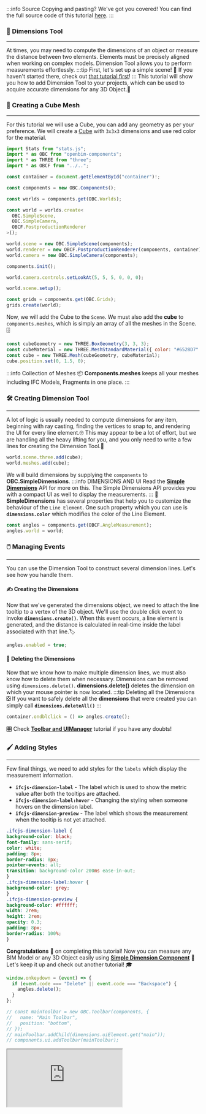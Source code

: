 :::info Source
Copying and pasting? We've got you covered! You can find the full source code of this tutorial [here](https://github.com/ThatOpen/engine_components/blob/main/packages/front/src/measurement/AngleMeasurement/example.ts).
:::

### 📏 Dimensions Tool
---
At times, you may need to compute the dimensions of an object or measure the distance between two elements.
Elements must be precisely aligned when working on complex models.
Dimension Tool allows you to perform measurements effortlessly.
:::tip First, let's set up a simple scene!
👀 If you haven't started there, check out [that tutorial first](SimpleScene.mdx)!
:::
This tutorial will show you how to add Dimension Tool to your projects,
which can be used to acquire accurate dimensions for any 3D Object.🔭
### 🎲 Creating a Cube Mesh
---
For this tutorial we will use a Cube, you can add any geometry as per your preference.
We will create a [Cube](https://threejs.org/docs/index.html?q=box#api/en/geometries/BoxGeometry)
with `3x3x3` dimensions and use red color for the material.

```js
import Stats from "stats.js";
import * as OBC from "openbim-components";
import * as THREE from "three";
import * as OBCF from "../..";

const container = document.getElementById("container")!;

const components = new OBC.Components();

const worlds = components.get(OBC.Worlds);

const world = worlds.create<
  OBC.SimpleScene,
  OBC.SimpleCamera,
  OBCF.PostproductionRenderer
>();

world.scene = new OBC.SimpleScene(components);
world.renderer = new OBCF.PostproductionRenderer(components, container);
world.camera = new OBC.SimpleCamera(components);

components.init();

world.camera.controls.setLookAt(5, 5, 5, 0, 0, 0);

world.scene.setup();

const grids = components.get(OBC.Grids);
grids.create(world);
```
Now, we will add the Cube to the `Scene`. We must also add the **cube** to `components.meshes`,
which is simply an array of all the meshes in the Scene.🗄️

```js
const cubeGeometry = new THREE.BoxGeometry(3, 3, 3);
const cubeMaterial = new THREE.MeshStandardMaterial({ color: "#6528D7" });
const cube = new THREE.Mesh(cubeGeometry, cubeMaterial);
cube.position.set(0, 1.5, 0);
```
:::info Collection of Meshes
📦 **Components.meshes** keeps all your meshes including IFC Models, Fragments in
one place.
:::
### 🛠️ Creating Dimension Tool
---
A lot of logic is usually needed to compute dimensions for any item, beginning with ray casting,
finding the vertices to snap to, and rendering the UI for every line element.🙄
This may appear to be a lot of effort, but we are handling all the heavy lifting for you,
and you only need to write a few lines for creating the Dimension Tool.💪

```js
world.scene.three.add(cube);
world.meshes.add(cube);
```
We will build dimensions by supplying the `components` to **OBC.SimpleDimensions**.
:::info DIMENSIONS AND UI
Read the **[Simple Dimensions](../api/classes/components.SimpleDimensions)** API for more on this.
The Simple Dimensions API provides you with a compact UI as well to display the measurements.
:::
🎨 **SimpleDimensions** has several properties that help you to customize the behaviour of the `Line Element`.
One such property which you can use is **`dimensions.color`** which modifies the color of the Line Element.

```js
const angles = components.get(OBCF.AngleMeasurement);
angles.world = world;
```
### 🖱️ Managing Events
---
You can use the Dimension Tool to construct several dimension lines. Let's see how you handle them.
#### ✍️ Creating the Dimensions
Now that we've generated the dimensions object, we need to attach the line tooltip to a vertex of the 3D object.
We'll use the double click event to invoke **`dimensions.create()`**.
When this event occurs, a line element is generated,
and the distance is calculated in real-time inside the label associated with that line.🏷️

```js
angles.enabled = true;
```
#### 🧹 Deleting the Dimensions
Now that we know how to make multiple dimension lines, we must also know how to delete them when necessary.
Dimensions can be removed using `dimensions.delete()`.
**dimensions.delete()** deletes the dimension on which your mouse pointer is now located.
:::tip Deleting all the Dimensions
❎ If you want to safely delete all the **dimensions** that were created you can simply call
**`dimensions.deleteAll()`**
:::

```js
container.ondblclick = () => angles.create();
```
🎛️ Check **[Toolbar and UIManager](./UIManager.mdx)** tutorial if you have any doubts!
### 🖌️ Adding Styles
---
Few final things, we need to add styles for the `labels` which display the measurement information.
- **`ifcjs-dimension-label`** - The label which is used to show the metric value after both the tooltips are attached.
- **`ifcjs-dimension-label:hover`** - Changing the styling when someone hovers on the dimension label.
- **`ifcjs-dimension-preview`** - The label which shows the measurement when the tooltip is not yet attached.
```css title="style"
.ifcjs-dimension-label {
background-color: black;
font-family: sans-serif;
color: white;
padding: 8px;
border-radius: 8px;
pointer-events: all;
transition: background-color 200ms ease-in-out;
}
.ifcjs-dimension-label:hover {
background-color: grey;
}
.ifcjs-dimension-preview {
background-color: #ffffff;
width: 2rem;
height: 2rem;
opacity: 0.3;
padding: 8px;
border-radius: 100%;
}
```
**Congratulations** 🎉 on completing this tutorial! Now you can measure any BIM Model or any 3D Object easily using
**[Simple Dimension Component](../api/classes/components.SimpleDimensions)** 📐
Let's keep it up and check out another tutorial! 🎓

```js
window.onkeydown = (event) => {
  if (event.code === "Delete" || event.code === "Backspace") {
    angles.delete();
  }
};

// const mainToolbar = new OBC.Toolbar(components, {
//   name: "Main Toolbar",
//   position: "bottom",
// });
// mainToolbar.addChild(dimensions.uiElement.get("main"));
// components.ui.addToolbar(mainToolbar);
```



<iframe src="https://thatopen.github.io/engine_components/examples/AngleMeasurement"></iframe>